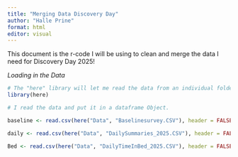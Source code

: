 ```yaml
---
title: "Merging Data Discovery Day"
author: "Halle Prine"
format: html
editor: visual
---
```


This document is the r-code I will be using to clean and merge the data I need for Discovery Day 2025!

*Loading in the Data*
```r
# The "here" library will let me read the data from an individual folder.
library(here)

# I read the data and put it in a dataframe Object.

baseline <- read.csv(here("Data", "Baselinesurvey.CSV"), header = FALSE, sep = ",") # Read the file

daily <- read.csv(here("Data", "DailySummaries_2025.CSV"), header = FALSE, sep = ",") # Read the file

Bed <- read.csv(here("Data", "DailyTimeInBed_2025.CSV"), header = FALSE, sep = ",") # Read the file
```
